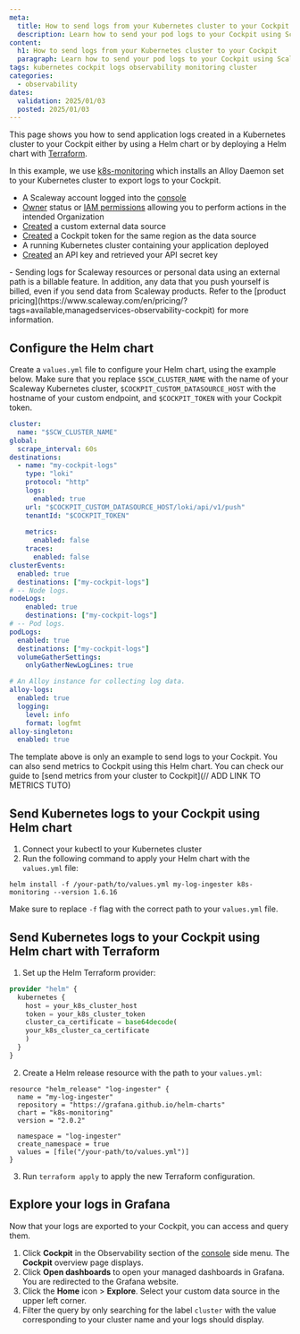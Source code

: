 ```yaml
---
meta:
  title: How to send logs from your Kubernetes cluster to your Cockpit
  description: Learn how to send your pod logs to your Cockpit using Scaleway's comprehensive guide. This tutorial covers sending Kubernetes pods logs to Scaleway's Cockpit for centralized monitoring and analysis using Grafana, ensuring efficient monitoring and log analysis in your infrastructure.
content:
  h1: How to send logs from your Kubernetes cluster to your Cockpit
  paragraph: Learn how to send your pod logs to your Cockpit using Scaleway's comprehensive guide. This tutorial covers sending Kubernetes pods logs to Scaleway's Cockpit for centralized monitoring and analysis using Grafana, ensuring efficient monitoring and log analysis in your infrastructure.
tags: kubernetes cockpit logs observability monitoring cluster
categories:
  - observability
dates:
  validation: 2025/01/03
  posted: 2025/01/03
---
```


This page shows you how to send application logs created in a Kubernetes cluster to your Cockpit either by using a Helm chart or by deploying a Helm chart with [Terraform](https://www.terraform.io/).

In this example, we use [k8s-monitoring](https://artifacthub.io/packages/helm/grafana/k8s-monitoring/1.6.16) which installs an Alloy Daemon set to your Kubernetes cluster to export logs to your Cockpit.

<Macro id="requirements" />

 - A Scaleway account logged into the [console](https://console.scaleway.com)
 - [Owner](/identity-and-access-management/iam/concepts/#owner) status or [IAM permissions](/identity-and-access-management/iam/concepts/#permission) allowing you to perform actions in the intended Organization
 - [Created](/observability/cockpit/how-to/create-external-data-sources/) a custom external data source
 - [Created](/observability/cockpit/how-to/create-token/) a Cockpit token for the same region as the data source
 - A running Kubernetes cluster containing your application deployed
 - [Created](/identity-and-access-management/iam/how-to/create-api-keys/) an API key and retrieved your API secret key

<Message type="important">
  - Sending logs for Scaleway resources or personal data using an external path is a billable feature. In addition, any data that you push yourself is billed, even if you send data from Scaleway products. Refer to the [product pricing](https://www.scaleway.com/en/pricing/?tags=available,managedservices-observability-cockpit) for more information.
</Message>

## Configure the Helm chart

Create a `values.yml` file to configure your Helm chart, using the example below. Make sure that you replace `$SCW_CLUSTER_NAME` with the name of your Scaleway Kubernetes cluster, `$COCKPIT_CUSTOM_DATASOURCE_HOST` with the hostname of your custom endpoint, and `$COCKPIT_TOKEN` with your Cockpit token.

```yaml
cluster:
  name: "$SCW_CLUSTER_NAME"
global:
  scrape_interval: 60s
destinations:
  - name: "my-cockpit-logs"
    type: "loki"
    protocol: "http"
    logs: 
      enabled: true
    url: "$COCKPIT_CUSTOM_DATASOURCE_HOST/loki/api/v1/push"
    tenantId: "$COCKPIT_TOKEN"
    
    metrics: 
      enabled: false
    traces: 
      enabled: false
clusterEvents:
  enabled: true
  destinations: ["my-cockpit-logs"]
# -- Node logs.
nodeLogs:
    enabled: true
    destinations: ["my-cockpit-logs"]
# -- Pod logs.
podLogs:
  enabled: true
  destinations: ["my-cockpit-logs"]
  volumeGatherSettings:
    onlyGatherNewLogLines: true

# An Alloy instance for collecting log data.
alloy-logs:
  enabled: true
  logging:
    level: info
    format: logfmt
alloy-singleton:
  enabled: true
```

<Message type="info">
The template above is only an example to send logs to your Cockpit. You can also send metrics to Cockpit using this Helm chart.
You can check our guide to [send metrics from your cluster to Cockpit](// ADD LINK TO METRICS TUTO)
</Message>

## Send Kubernetes logs to your Cockpit using Helm chart

1. Connect your kubectl to your Kubernetes cluster
2. Run the following command to apply your Helm chart with the `values.yml` file:
  ```
  helm install -f /your-path/to/values.yml my-log-ingester k8s-monitoring --version 1.6.16
  ```
  Make sure to replace `-f` flag with the correct path to your `values.yml` file.

## Send Kubernetes logs to your Cockpit using Helm chart with Terraform

1. Set up the Helm Terraform provider:
  ```terraform
  provider "helm" {
    kubernetes {
      host = your_k8s_cluster_host
      token = your_k8s_cluster_token
      cluster_ca_certificate = base64decode(
      your_k8s_cluster_ca_certificate
      )
    }
  }
  ```
2. Create a Helm release resource with the path to your `values.yml`:
  ```
  resource "helm_release" "log-ingester" {
    name = "my-log-ingester"
    repository = "https://grafana.github.io/helm-charts"
    chart = "k8s-monitoring"
    version = "2.0.2"

    namespace = "log-ingester"
    create_namespace = true
    values = [file("/your-path/to/values.yml")]
  }
  ```
3. Run `terraform apply` to apply the new Terraform configuration.

## Explore your logs in Grafana

Now that your logs are exported to your Cockpit, you can access and query them.

1. Click **Cockpit** in the Observability section of the [console](https://console.scaleway.com/) side menu. The **Cockpit** overview page displays.
2. Click **Open dashboards** to open your managed dashboards in Grafana. You are redirected to the Grafana website.
3. Click the **Home** icon > **Explore**. Select your custom data source in the upper left corner.
4. Filter the query by only searching for the label `cluster` with the value corresponding to your cluster name and your logs should display.
